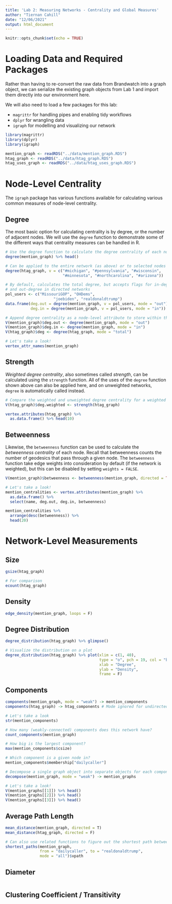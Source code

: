 ```yaml
---
title: 'Lab 2: Measuring Networks - Centrality and Global Measures'
author: "Tiernan Cahill"
date: "12/06/2021"
output: html_document
---
```


```r
knitr::opts_chunk$set(echo = TRUE)
```

# Loading Data and Required Packages
Rather than having to re-convert the raw data from Brandwatch into a graph object, we can serialize the existing graph objects from Lab 1 and import them directly into our environment here.

We will also need to load a few packages for this lab:

  - `magrittr` for handling pipes and enabling tidy workflows
  - `dplyr` for wrangling data
  - `igraph` for modelling and visualizing our network

```r
library(magrittr)
library(dplyr)
library(igraph)

mention_graph <- readRDS("../data/mention_graph.RDS")
htag_graph <- readRDS("../data/htag_graph.RDS")
htag_uses_graph <- readRDS("../data/htag_uses_graph.RDS")
```

# Node-Level Centrality
The `igraph` package has various functions available for calculating various common measures of node-level centrality.

## Degree
The most basic option for calculating centrality is by degree, or the number of adjacent nodes. We will use the `degree` function to demonstrate some of the different ways that centrality measures can be handled in R.
```r
# Use the degree function to calculate the degree centrality of each node
degree(mention_graph) %>% head()

# Can be applied to the entire network (as above) or to selected nodes
degree(htag_graph, v = c("#michigan", "#pennsylvania", "#wisconsin", 
                         "#minnesota", "#northcarolina", "#arizona"))

# By default, calculates the total degree, but accepts flags for in-degree
# and out-degree in directed networks
pol_users <- c("MissouriGOP", "OHDems",
                     "joebiden", "realdonaldtrump")
data.frame(deg.out = degree(mention_graph, v = pol_users, mode = "out"),
           deg.in = degree(mention_graph, v = pol_users, mode = "in"))
```

```r
# Append degree centrality as a node-level attribute to store within the graph object
V(mention_graph)$deg.out <- degree(mention_graph, mode = "out")
V(mention_graph)$deg.in <- degree(mention_graph, mode = "in")
V(htag_graph)$deg <- degree(htag_graph, mode = "total")

# Let's take a look!
vertex_attr_names(mention_graph)
```

## Strength
*Weighted degree centrality*, also sometimes called *strength*, can be calculated using the `strength` function. All of the uses of the `degree` function shown above can also be applied here, and on unweighted networks, `degree` is automatically called instead.

```r
# Compare the weighted and unweighted degree centrality for a weighted network
V(htag_graph)$deg.weighted <- strength(htag_graph)

vertex.attributes(htag_graph) %>%
  as.data.frame() %>% head(10)
```

## Betweenness
Likewise, the `betweenness` function can be used to calculate the *betweenness centrality* of each node. Recall that betweenness counts the number of geodesics that pass through a given node. The `betweenness` function take edge weights into consideration by default (if the network is weighted), but this can be disabled by setting `weights = FALSE`.

```r
V(mention_graph)$betweenness <- betweenness(mention_graph, directed = TRUE)

# Let's take a look!
mention_centralities <- vertex.attributes(mention_graph) %>% 
  as.data.frame() %>% 
  select(name, deg.out, deg.in, betweenness)

mention_centralities %>% 
  arrange(desc(betweenness)) %>%
  head(20)
```

# Network-Level Measurements

## Size
```r
gsize(htag_graph)

# For comparison
ecount(htag_graph)

```

## Density
```r
edge_density(mention_graph, loops = F)
```

## Degree Distribution
```r
degree_distribution(htag_graph) %>% glimpse()

# Visualize the distribution on a plot
degree_distribution(htag_graph) %>% plot(xlim = c(1, 40), 
                                         type = "o", pch = 19, col = "blue",
                                         xlab = "Degree", 
                                         ylab = "Density",
                                         frame = F)
```

## Components
```r
components(mention_graph, mode = "weak") -> mention_components
components(htag_graph) -> htag_components # Mode ignored for undirected graphs

# Let's take a look
str(mention_components)

# How many (weakly-connected) components does this network have?
count_components(mention_graph)

# How big is the largest component?
max(mention_components$csize)

# Which component is a given node in?
mention_components$membership["dailycaller"]
```
```r
# Decompose a single graph object into separate objects for each component
decompose(mention_graph, mode = "weak") -> mention_graphs

# Let's take a look!
V(mention_graphs[[1]]) %>% head()
V(mention_graphs[[2]]) %>% head()
V(mention_graphs[[3]]) %>% head()
```

## Average Path Length
```r
mean_distance(mention_graph, directed = T)
mean_distance(htag_graph, directed = F)

# Can also use related functions to figure out the shortest path between nodes
shortest_paths(mention_graph, 
               from = "dailycaller", to = "realdonaldtrump", 
               mode = "all")$vpath
```

## Diameter
```r
```

## Clustering Coefficient / Transitivity
```r
```
